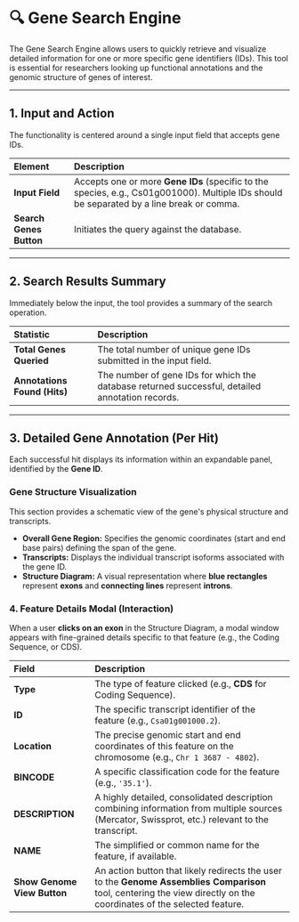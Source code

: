 # 🔍 Gene Search Engine

The Gene Search Engine allows users to quickly retrieve and visualize detailed information for one or more specific gene identifiers (IDs). This tool is essential for researchers looking up functional annotations and the genomic structure of genes of interest.

---

## 1. Input and Action

The functionality is centered around a single input field that accepts gene IDs.

| Element | Description |
| :--- | :--- |
| **Input Field** | Accepts one or more **Gene IDs** (specific to the species, e.g., Cs01g001000). Multiple IDs should be separated by a line break or comma. |
| **Search Genes Button** | Initiates the query against the database. |

---

## 2. Search Results Summary

Immediately below the input, the tool provides a summary of the search operation.

| Statistic | Description |
| :--- | :--- |
| **Total Genes Queried** | The total number of unique gene IDs submitted in the input field. |
| **Annotations Found (Hits)** | The number of gene IDs for which the database returned successful, detailed annotation records. |

---

## 3. Detailed Gene Annotation (Per Hit)

Each successful hit displays its information within an expandable panel, identified by the **Gene ID**.

### Gene Structure Visualization

This section provides a schematic view of the gene's physical structure and transcripts.

* **Overall Gene Region:** Specifies the genomic coordinates (start and end base pairs) defining the span of the gene.
* **Transcripts:** Displays the individual transcript isoforms associated with the gene ID.
* **Structure Diagram:** A visual representation where **blue rectangles** represent **exons** and **connecting lines** represent **introns**.

### 4. Feature Details Modal (Interaction)

When a user **clicks on an exon** in the Structure Diagram, a modal window appears with fine-grained details specific to that feature (e.g., the Coding Sequence, or CDS).

| Field | Description |
| :--- | :--- |
| **Type** | The type of feature clicked (e.g., **CDS** for Coding Sequence). |
| **ID** | The specific transcript identifier of the feature (e.g., `Csa01g001000.2`). |
| **Location** | The precise genomic start and end coordinates of this feature on the chromosome (e.g., `Chr 1 3687 - 4802`). |
| **BINCODE** | A specific classification code for the feature (e.g., `'35.1'`). |
| **DESCRIPTION** | A highly detailed, consolidated description combining information from multiple sources (Mercator, Swissprot, etc.) relevant to the transcript. |
| **NAME** | The simplified or common name for the feature, if available. |
| **Show Genome View Button** | An action button that likely redirects the user to the **Genome Assemblies Comparison** tool, centering the view directly on the coordinates of the selected feature. |